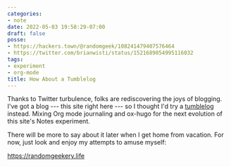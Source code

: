 ```yaml
---
categories:
- note
date: 2022-05-03 19:58:29-07:00
draft: false
posse:
- https://hackers.town/@randomgeek/108241479407576464
- https://twitter.com/brianwisti/status/1521689054995116032
tags:
- experiment
- org-mode
title: How About a Tumblelog
---
```


Thanks to Twitter turbulence, folks are rediscovering the joys of blogging.
I've got a blog --- this site right here --- so I thought I'd try a
[tumblelog][tumblelog] instead. Mixing Org mode journaling and ox-hugo for the
next evolution of this site's Notes experiment.

There will be more to say about it later when I get home from vacation. For
now, just look and enjoy my attempts to amuse myself:

<https://randomgeekery.life>

[tumblelog]: https://kottke.org/05/10/tumblelogs